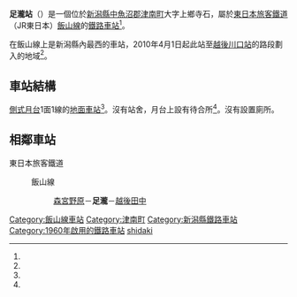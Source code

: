 {{日本車站資訊
|公司色 = green
|文字色 =
|站名 = 足瀧站
|圖片 = Ashidaki-Sta.JPG
|pxl = 
|圖片說明 = 足瀧站（2010年4月）
|日文原名 = 足滝
|平假名 = あしだき
|羅馬拼音 = Ashidaki
|前一站 = *[[森宮野原站|森宮野原]]
|前一站距離 = 2.8
|後一站距離 = 2.4
|後一站 = [[越後田中站|越後田中]]
|電報略號 = アシ
|所屬公司 = [[東日本旅客鐵道|東日本旅客鐵道]]（JR東日本）
|所屬路線 = {{Color|#7bc24b|■}}[[飯山線|飯山線]]
|距離 = 52.5
|起點站 = [[豐野站|豐野]]
|所在地 = [[新潟縣|新潟縣]][[中魚沼郡|中魚沼郡]][[津南町|津南町]]大字上鄉寺石<ref name="zeneki21">{{Cite book |title =週刊 JR全駅・全車両基地 |publisher = [[朝日新聞出版|朝日新聞出版]] |series=週刊朝日百科 |volume  =21号 新潟駅・弥彦駅・津南駅ほか |date =2012-12-30 |page =26 }}</ref>
|啟用年月日 = 1960年（[[昭和|昭和]]35年）7月15日<ref name="zeneki21"/>
|廢站年月日 =
|車站構造 = [[地面車站|地面車站]]
|月台配置 = 1面1線<ref name="zeneki21"/>
|乘客人數 =
|統計年度 =
|備註 = [[無人站|無人站]]<ref name="zeneki21"/>
|全寬備註 = * 此段為{{link-ja|東日本旅客鐵道長野支社|東日本旅客鉄道長野支社|長野支社}}與{{link-ja|東日本旅客鐵道新潟支社|東日本旅客鉄道新潟支社|新潟支社}}的邊界（此站起往越後田中方向為新潟支社管內）<ref name="zeneki21"/>
}}
'''足瀧站'''（{{jpn|j=足滝駅|hg=あしだきえき|rm=Ashidaki eki|f=y}}）是一個位於[[新潟縣|新潟縣]][[中魚沼郡|中魚沼郡]][[津南町|津南町]]大字上鄉寺石，屬於[[東日本旅客鐵道|東日本旅客鐵道]]（JR東日本）[[飯山線|飯山線]]的[[鐵路車站|鐵路車站]]<ref name="zeneki21"/>。

在飯山線上是新潟縣內最西的車站，2010年4月1日起此站至[[越後川口站|越後川口站]]的路段劃入{{link-ja|東日本旅客鐵道新潟支社|東日本旅客鉄道新潟支社|新潟支社}}的地域<ref name="zeneki21"/>。
== 車站結構 ==
[[側式月台|側式月台]]1面1線的[[地面車站|地面車站]]<ref name="zeneki21"/>。沒有站舍，月台上設有待合所<ref name="zeneki21"/>。沒有設置廁所。
== 相鄰車站 ==
; 東日本旅客鐵道
: {{Color|#7bc24b|■}}飯山線
:: [[森宮野原站|森宮野原]]－'''足瀧'''－[[越後田中站|越後田中]]

{{飯山線}}

{{DEFAULTSORT:Ashidaki}}
[[Category:飯山線車站|Category:飯山線車站]]
[[Category:津南町|Category:津南町]]
[[Category:新潟縣鐵路車站|Category:新潟縣鐵路車站]]
[[Category:1960年啟用的鐵路車站|Category:1960年啟用的鐵路車站]]
[[Category:日本鐵路車站_A|shidaki]]


{{Japan-rail-stub}}